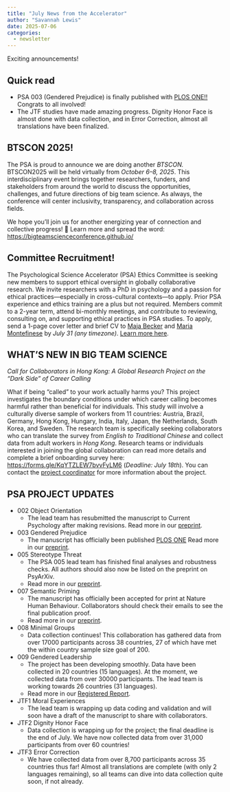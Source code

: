 ```yaml
---
title: "July News from the Accelerator"
author: "Savannah Lewis"
date: 2025-07-06
categories:
  - newsletter
---
```


Exciting announcements!

## Quick read

- PSA 003 (Gendered Prejudice) is finally published with [PLOS ONE!!](https://journals.plos.org/plosone/article?id=10.1371/journal.pone.0323938) Congrats to all involved!
- The JTF studies have made amazing progress. Dignity Honor Face is almost done with data collection, and in Error Correction, almost all translations have been finalized.

## BTSCON 2025!

The PSA is proud to announce we are doing another *BTSCON.* BTSCON2025 will be held virtually from *October 6–8, 2025*. This interdisciplinary event brings together researchers, funders, and stakeholders from around the world to discuss the opportunities, challenges, and future directions of big team science. As always, the conference will center inclusivity, transparency, and collaboration across fields.

We hope you'll join us for another energizing year of connection and collective progress!
🔗 Learn more and spread the word: [https://bigteamscienceconference.github.io/]( https://bigteamscienceconference.github.io/)

## Committee Recruitment!

The Psychological Science Accelerator (PSA) Ethics Committee is seeking new members to support ethical oversight in globally collaborative research. We invite researchers with a PhD in psychology and a passion for ethical practices—especially in cross-cultural contexts—to apply. Prior PSA experience and ethics training are a plus but not required. Members commit to a 2-year term, attend bi-monthly meetings, and contribute to reviewing, consulting on, and supporting ethical practices in PSA studies. To apply, send a 1-page cover letter and brief CV to [Maja Becker](mailto:mbecker@univ-tlse2.fr) and [Maria Montefinese](mailto:maria.montefinese@gmail.com) by *July 31 (any timezone)*. [Learn more here](https://drive.google.com/file/d/1slXmi3RMoOmWq9XvyXz0nb_bPKW-ih7m/view?usp=sharing).

## WHAT'S NEW IN BIG TEAM SCIENCE

*Call for Collaborators in Hong Kong: A Global Research Project on the "Dark Side" of Career Calling*

What if being “called” to your work actually harms you? This project investigates the boundary
conditions under which career calling becomes harmful rather than beneficial for individuals. This study will involve a culturally diverse sample of workers from 11 countries: Austria, Brazil, Germany, Hong Kong, Hungary, India, Italy, Japan, the Netherlands, South Korea, and Sweden. The research team is specifically seeking collaborators who can translate the survey from *English to Traditional Chinese* and collect data from adult workers in *Hong Kong*.
Research teams or individuals interested in joining the global collaboration can read more details and complete a brief onboarding survey here: [https://forms.gle/KqYTZLEW7bvvFyLM6]( https://forms.gle/KqYTZLEW7bvvFyLM6 ) (*Deadline: July 18th*). You can contact the [project coordinator](ryunosuke.takagi@phd.unipd.it) for more information about the project.

## PSA PROJECT UPDATES

- 002 Object Orientation
  - The lead team has resubmitted the manuscript to Current Psychology after making revisions.
Read more in our [preprint](https://osf.io/preprints/osf/2qf6w_v1).
- 003 Gendered Prejudice
  - The manuscript has officially been published [PLOS ONE](https://journals.plos.org/plosone/article?id=10.1371/journal.pone.0323938)
Read more in our [preprint](https://osf.io/preprints/psyarxiv/nkbjc_v1).
- 005 Stereotype Threat
  - The PSA 005 lead team has finished final analyses and robustness checks. All authors should also now be listed on the preprint on PsyArXiv.
  - Read more in our [preprint](https://osf.io/preprints/psyarxiv/6hju9_v1).
- 007 Semantic Priming
  - The manuscript has officially been accepted for print at Nature Human Behaviour. Collaborators should check their emails to see the final publication proof.
  - Read more in our [preprint](https://osf.io/preprints/osf/q4fjy_v3).
- 008 Minimal Groups
  - Data collection continues! This collaboration has gathered data from over 17000 participants across 38 countries, 27 of which have met the within country sample size goal of 200.
- 009 Gendered Leadership
  - The project has been developing smoothly. Data have been collected in 20 countries (15 languages). At the moment, we collected data from over 30000 participants. The lead team is working towards 26 countries (31 languages).
  - Read more in our [Registered Report]( https://docs.google.com/document/d/1eRZmprM3_fyOE8DgPSN0EQaMMOQdYkoP/edit?usp=sharing&ouid=114736564429721617256&rtpof=true&sd=true).
- JTF1 Moral Experiences
  - The lead team is wrapping up data coding and validation and will soon have a draft of the manuscript to share with collaborators.
- JTF2 Dignity Honor Face
  - Data collection is wrapping up for the project; the final deadline is the end of July. We have now collected data from over 31,000 participants from over 60 countries!
- JTF3 Error Correction
  - We have collected data from over 8,700 participants across 35 countries thus far! Almost all translations are complete (with only 2 languages remaining), so all teams can dive into data collection quite soon, if not already.